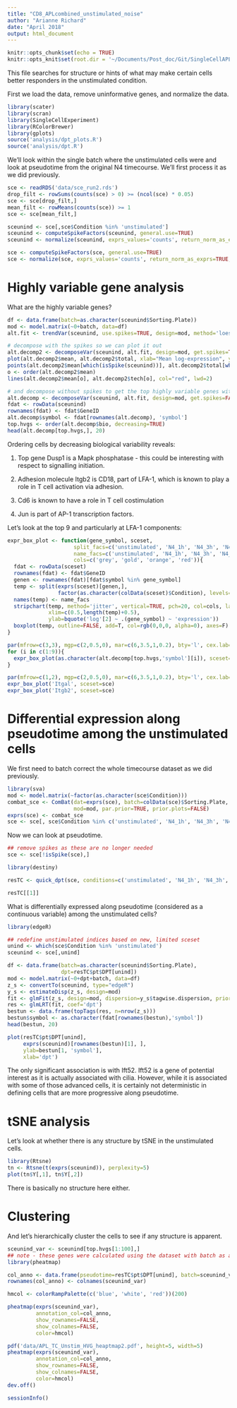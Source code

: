 ```yaml
---
title: "CD8_APLcombined_unstimulated_noise"
author: "Arianne Richard"
date: "April 2018"
output: html_document
---
```


```r
knitr::opts_chunk$set(echo = TRUE)
knitr::opts_knit$set(root.dir = '~/Documents/Post_doc/Git/SingleCellAPL2018/scRNAseq/')
```

This file searches for structure or hints of what may make certain cells better responders in the unstimulated condition.

First we load the data, remove uninformative genes, and normalize the data.

```r
library(scater)
library(scran)
library(SingleCellExperiment)
library(RColorBrewer)
library(gplots)
source('analysis/dpt_plots.R')
source('analysis/dpt.R')
```


We'll look within the single batch where the unstimulated cells were and look at pseudotime from the original N4 timecourse. We'll first process it as we did previously.

```r
sce <- readRDS('data/sce_run2.rds')
drop_filt <- rowSums(counts(sce) > 0) >= (ncol(sce) * 0.05)
sce <- sce[drop_filt,]
mean_filt <- rowMeans(counts(sce)) >= 1
sce <- sce[mean_filt,]

sceunind <- sce[,sce$Condition %in% 'unstimulated']
sceunind <- computeSpikeFactors(sceunind, general.use=TRUE)
sceunind <- normalize(sceunind, exprs_values='counts', return_norm_as_exprs=TRUE, log_exprs_offset=1)

sce <- computeSpikeFactors(sce, general.use=TRUE)
sce <- normalize(sce, exprs_values='counts', return_norm_as_exprs=TRUE, log_exprs_offset=1)

```

# Highly variable gene analysis

What are the highly variable genes?

```r

df <- data.frame(batch=as.character(sceunind$Sorting.Plate))
mod <- model.matrix(~0+batch, data=df)
alt.fit <- trendVar(sceunind, use.spikes=TRUE, design=mod, method='loess', parametric='true', span=0.95) 

# decompose with the spikes so we can plot it out
alt.decomp2 <- decomposeVar(sceunind, alt.fit, design=mod, get.spikes=TRUE)
plot(alt.decomp2$mean, alt.decomp2$total, xlab="Mean log-expression", ylab="Variance")
points(alt.decomp2$mean[which(isSpike(sceunind))], alt.decomp2$total[which(isSpike(sceunind))], col='red', pch=20)
o <- order(alt.decomp2$mean)
lines(alt.decomp2$mean[o], alt.decomp2$tech[o], col="red", lwd=2)

# and decompose without spikes to get the top highly variable genes with indices to use later
alt.decomp <- decomposeVar(sceunind, alt.fit, design=mod, get.spikes=FALSE)
fdat <- rowData(sceunind)
rownames(fdat) <- fdat$GeneID
alt.decomp$symbol <- fdat[rownames(alt.decomp), 'symbol']
top.hvgs <- order(alt.decomp$bio, decreasing=TRUE)
head(alt.decomp[top.hvgs,], 20)

```

Ordering cells by decreasing biological variability reveals:

1. Top gene Dusp1 is a Mapk phosphatase - this could be interesting with respect to signalling initiation.

2. Adhesion molecule Itgb2 is CD18, part of LFA-1, which is known to play a role in T cell activation via adhesion.

3. Cd6 is known to have a role in T cell costimulation

4. Jun is part of AP-1 transcription factors.

Let's look at the top 9 and particularly at LFA-1 components:

```r

expr_box_plot <- function(gene_symbol, sceset, 
                     split_facs=c('unstimulated', 'N4_1h', 'N4_3h', 'N4_6h'), 
                     name_facs=c('unstimulated', 'N4_1h', 'N4_3h', 'N4_6h'), 
                     cols=c('grey', 'gold', 'orange', 'red')){
  fdat <- rowData(sceset)
  rownames(fdat) <- fdat$GeneID
  genen <- rownames(fdat)[fdat$symbol %in% gene_symbol]
  temp <- split(exprs(sceset)[genen,], 
                factor(as.character(colData(sceset)$Condition), levels=split_facs))
  names(temp) <- name_facs
  stripchart(temp, method='jitter', vertical=TRUE, pch=20, col=cols, las=2, 
             xlim=c(0.5,length(temp)+0.5), 
             ylab=bquote('log'[2] ~ .(gene_symbol) ~ 'expression'))
  boxplot(temp, outline=FALSE, add=T, col=rgb(0,0,0, alpha=0), axes=F)
}

par(mfrow=c(3,3), mgp=c(2,0.5,0), mar=c(6,3.5,1,0.2), bty='l', cex.lab=1.5, cex.axis=1)
for (i in c(1:9)){
  expr_box_plot(as.character(alt.decomp[top.hvgs,'symbol'][i]), sceset=sce)
}

par(mfrow=c(1,2), mgp=c(2,0.5,0), mar=c(6,3.5,1,0.2), bty='l', cex.lab=1.5, cex.axis=1)
expr_box_plot('Itgal', sceset=sce)
expr_box_plot('Itgb2', sceset=sce)

```

# Differential expression along pseudotime among the unstimulated cells

We first need to batch correct the whole timecourse dataset as we did previously.

```r

library(sva)
mod <- model.matrix(~factor(as.character(sce$Condition)))
combat_sce <- ComBat(dat=exprs(sce), batch=colData(sce)$Sorting.Plate,
                     mod=mod, par.prior=TRUE, prior.plots=FALSE)
exprs(sce) <- combat_sce
sce <- sce[, sce$Condition %in% c('unstimulated', 'N4_1h', 'N4_3h', 'N4_6h')]

```

Now we can look at pseudotime.

```r
## remove spikes as these are no longer needed
sce <- sce[!isSpike(sce),]

library(destiny)

resTC <- quick_dpt(sce, conditions=c('unstimulated', 'N4_1h', 'N4_3h', 'N4_6h'), col=c('grey', 'gold', 'orange', 'red'), base_condition='unstimulated', stim_condition='N4_6h')

resTC[[1]]

```

What is differentially expressed along pseudotime (considered as a continuous variable) among the unstimulated cells?

```r
library(edgeR)

## redefine unstimulated indices based on new, limited sceset
unind <- which(sce$Condition %in% 'unstimulated')
sceunind <- sce[,unind]

df <- data.frame(batch=as.character(sceunind$Sorting.Plate), 
                 dpt=resTC$pt$DPT[unind])
mod <- model.matrix(~0+dpt+batch, data=df)
z_s <- convertTo(sceunind, type="edgeR")
y_s <- estimateDisp(z_s, design=mod)
fit <- glmFit(z_s, design=mod, dispersion=y_s$tagwise.dispersion, prior.count=1)
res <- glmLRT(fit, coef='dpt')
bestun <- data.frame(topTags(res, n=nrow(z_s)))
bestun$symbol <- as.character(fdat[rownames(bestun),'symbol'])
head(bestun, 20)

plot(resTC$pt$DPT[unind], 
     exprs(sceunind)[rownames(bestun)[1], ], 
     ylab=bestun[1, 'symbol'],
     xlab='dpt')

```

The only significant association is with Ift52. Ift52 is a gene of potential interest as it is actually associated with cilia. However, while it is associated with some of those advanced cells, it is certainly not deterministic in defining cells that are more progressive along pseudotime.

# tSNE analysis

Let's look at whether there is any structure by tSNE in the unstimulated cells.

```r

library(Rtsne)
tn <- Rtsne(t(exprs(sceunind)), perplexity=5)
plot(tn$Y[,1], tn$Y[,2])

```

There is basically no structure here either.


# Clustering

And let's hierarchically cluster the cells to see if any structure is apparent.

```r
sceunind_var <- sceunind[top.hvgs[1:100],]
## note - these genes were calculated using the dataset with batch as an uninteresting variance-contributing factor but before any batch correction and with normalization factors centered on the unstimulated cells only; we are now taking the unstimulated cells from the full normalized and batch-corrected dataset and filtering for these genes
library(pheatmap)

col_anno <- data.frame(pseudotime=resTC$pt$DPT[unind], batch=sceunind_var$Sorting.Plate)
rownames(col_anno) <- colnames(sceunind_var)

hmcol <- colorRampPalette(c('blue', 'white', 'red'))(200)

pheatmap(exprs(sceunind_var), 
         annotation_col=col_anno, 
         show_rownames=FALSE, 
         show_colnames=FALSE, 
         color=hmcol)

pdf('data/APL_TC_Unstim_HVG_heaptmap2.pdf', height=5, width=5)
pheatmap(exprs(sceunind_var), 
         annotation_col=col_anno, 
         show_rownames=FALSE, 
         show_colnames=FALSE, 
         color=hmcol)
dev.off()
```

```r
sessionInfo()
```